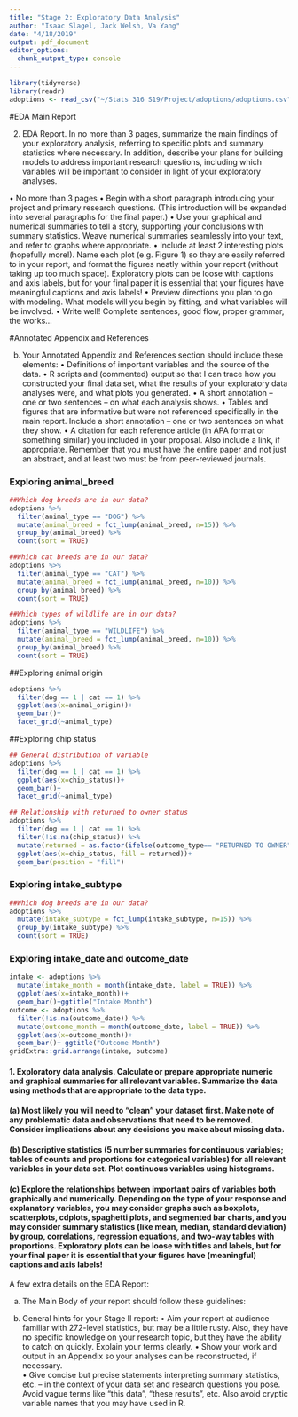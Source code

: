 ```yaml
---
title: "Stage 2: Exploratory Data Analysis"
author: "Isaac Slagel, Jack Welsh, Va Yang"
date: "4/18/2019"
output: pdf_document
editor_options: 
  chunk_output_type: console
---
```


```r
library(tidyverse)
library(readr)
adoptions <- read_csv("~/Stats 316 S19/Project/adoptions/adoptions.csv")

```
#EDA Main Report

2. EDA Report.  In no more than 3 pages, summarize the main findings of your exploratory analysis, referring to specific plots and summary statistics where necessary.  In addition, describe your plans for building models to address important research questions, including which variables will be important to consider in light of your exploratory analyses.

•	No more than 3 pages 
•	Begin with a short paragraph introducing your project and primary research questions.  (This introduction will be expanded into several paragraphs for the final paper.)
•	Use your graphical and numerical summaries to tell a story, supporting your conclusions with summary statistics.  Weave numerical summaries seamlessly into your text, and refer to graphs where appropriate.
•	Include at least 2 interesting plots (hopefully more!).  Name each plot (e.g. Figure 1) so they are easily referred to in your report, and format the figures neatly within your report (without taking up too much space).  Exploratory plots can be loose with captions and axis labels, but for your final paper it is essential that your figures have meaningful captions and axis labels! 
•	Preview directions you plan to go with modeling.  What models will you begin by fitting, and what variables will be involved.
•	Write well!  Complete sentences, good flow, proper grammar, the works…

\pagebreak
#Annotated Appendix and References 



(b) Your Annotated Appendix and References section should include these elements:
•	Definitions of important variables and the source of the data.
•	R scripts and (commented) output so that I can trace how you constructed your final data set, what the results of your exploratory data analyses were, and what plots you generated.
•	A short annotation – one or two sentences – on what each analysis shows.
•	Tables and figures that are informative but were not referenced specifically in the main report.  Include a short annotation – one or two sentences on what they show.
•	A citation for each reference article (in APA format or something similar) you included in your proposal.  Also include a link, if appropriate.  Remember that you must have the entire paper and not just an abstract, and at least two must be from peer-reviewed journals.

### Exploring animal_breed
```r

##Which dog breeds are in our data? 
adoptions %>%
  filter(animal_type == "DOG") %>%
  mutate(animal_breed = fct_lump(animal_breed, n=15)) %>%
  group_by(animal_breed) %>%
  count(sort = TRUE)

##Which cat breeds are in our data?
adoptions %>%
  filter(animal_type == "CAT") %>%
  mutate(animal_breed = fct_lump(animal_breed, n=10)) %>%
  group_by(animal_breed) %>%
  count(sort = TRUE)

##Which types of wildlife are in our data?
adoptions %>%
  filter(animal_type == "WILDLIFE") %>%
  mutate(animal_breed = fct_lump(animal_breed, n=10)) %>%
  group_by(animal_breed) %>%
  count(sort = TRUE)
```

##Exploring animal origin

```r
adoptions %>%
  filter(dog == 1 | cat == 1) %>%
  ggplot(aes(x=animal_origin))+
  geom_bar()+
  facet_grid(~animal_type)
```

##Exploring chip status

```r
## General distribution of variable
adoptions %>%
  filter(dog == 1 | cat == 1) %>%
  ggplot(aes(x=chip_status))+
  geom_bar()+
  facet_grid(~animal_type)

## Relationship with returned to owner status
adoptions %>%
  filter(dog == 1 | cat == 1) %>%
  filter(!is.na(chip_status)) %>%
  mutate(returned = as.factor(ifelse(outcome_type== "RETURNED TO OWNER", 1, 0))) %>%
  ggplot(aes(x=chip_status, fill = returned))+
  geom_bar(position = "fill")
```


### Exploring intake_subtype
```r

##Which dog breeds are in our data? 
adoptions %>%
  mutate(intake_subtype = fct_lump(intake_subtype, n=15)) %>%
  group_by(intake_subtype) %>%
  count(sort = TRUE)
```

### Exploring intake_date and outcome_date

```r
intake <- adoptions %>%
  mutate(intake_month = month(intake_date, label = TRUE)) %>%
  ggplot(aes(x=intake_month))+
  geom_bar()+ggtitle("Intake Month")
outcome <- adoptions %>%
  filter(!is.na(outcome_date)) %>%
  mutate(outcome_month = month(outcome_date, label = TRUE)) %>%
  ggplot(aes(x=outcome_month))+
  geom_bar()+ ggtitle("Outcome Month")
gridExtra::grid.arrange(intake, outcome)
```




#### 1. Exploratory data analysis. Calculate or prepare appropriate numeric and graphical summaries for all relevant variables. Summarize the data using methods that are appropriate to the data type.

#### (a) Most likely you will need to “clean” your dataset first. Make note of any problematic data and observations that need to be removed. Consider implications about any decisions you make about missing data.  

#### (b) Descriptive statistics (5 number summaries for continuous variables; tables of counts and proportions for categorical variables) for all relevant variables in your data set.  Plot continuous variables using histograms.

#### (c) Explore the relationships between important pairs of variables both graphically and numerically.  Depending on the type of your response and explanatory variables, you may consider graphs such as boxplots, scatterplots, cdplots, spaghetti plots, and segmented bar charts, and you may consider summary statistics (like mean, median, standard deviation) by group, correlations, regression equations, and two-way tables with proportions. Exploratory plots can be loose with titles and labels, but for your final paper it is essential that your figures have (meaningful) captions and axis labels!



A few extra details on the EDA Report:

 (a) The Main Body of your report should follow these guidelines: 




(c) General hints for your Stage II report:
•	Aim your report at audience familiar with 272-level statistics, but may be a little rusty.  Also, they have no specific knowledge on your research topic, but they have the ability to catch on quickly. Explain your terms clearly.
•	Show your work and output in an Appendix so your analyses can be reconstructed, if necessary.  
•	Give concise but precise statements interpreting summary statistics, etc. – in the context of your data set and research questions you pose. Avoid vague terms like “this data”, “these results”, etc.  Also avoid cryptic variable names that you may have used in R.
